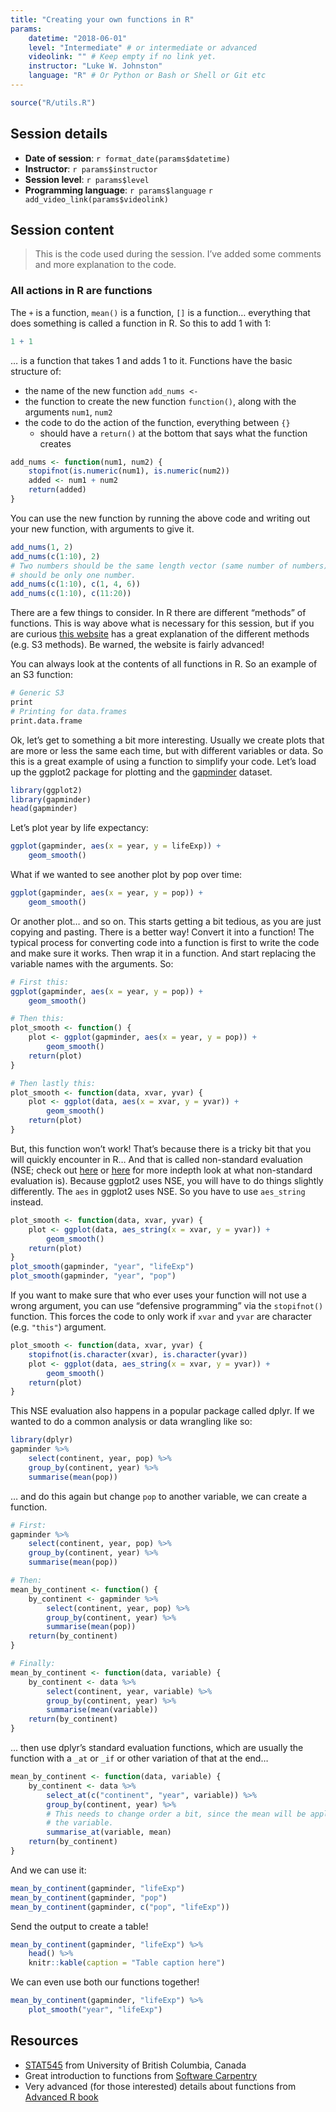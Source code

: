 ```yaml
---
title: "Creating your own functions in R"
params:
    datetime: "2018-06-01"
    level: "Intermediate" # or intermediate or advanced
    videolink: "" # Keep empty if no link yet.
    instructor: "Luke W. Johnston"
    language: "R" # Or Python or Bash or Shell or Git etc
---
```


```r
source("R/utils.R")
```

## Session details

- **Date of session**: `r format_date(params$datetime)`
- **Instructor**: `r params$instructor`
- **Session level**: `r params$level`
- **Programming language**: `r params$language`
`r add_video_link(params$videolink)`

## Session content

> This is the code used during the session. I've added some comments and more 
explanation to the code.

### All actions in R are functions

The `+` is a function, `mean()` is a function, `[]` is a function... everything 
that does something is called a function in R. So this to add 1 with 1:

```r
1 + 1
```

... is a function that takes 1 and adds 1 to it. Functions have the basic 
structure of:

- the name of the new function `add_nums <-`
- the function to create the new function `function()`, along with the arguments
`num1`, `num2`
- the code to do the action of the function, everything between `{}`
    - should have a `return()` at the bottom that says what the function creates

```r
add_nums <- function(num1, num2) {
    stopifnot(is.numeric(num1), is.numeric(num2))
    added <- num1 + num2
    return(added)
}
```

You can use the new function by running the above code and writing out your new 
function, with arguments to give it.

```r
add_nums(1, 2)
add_nums(c(1:10), 2)
# Two numbers should be the same length vector (same number of numbers) or one
# should be only one number.
add_nums(c(1:10), c(1, 4, 6))
add_nums(c(1:10), c(11:20))
```

There are a few things to consider. In R there are different "methods" of functions.
This is way above what is necessary for this session, but if you are curious
[this website](http://adv-r.had.co.nz/S3.html) has a great explanation of the
different methods (e.g. S3 methods). Be warned, the website is fairly advanced!

You can always look at the contents of all functions in R. So an example of an
S3 function:

```r
# Generic S3
print
# Printing for data.frames
print.data.frame
```

Ok, let's get to something a bit more interesting. Usually we create plots that
are more or less the same each time, but with different variables or data.
So this is a great example of using a function to simplify your code. Let's load
up the ggplot2 package for plotting and the
[gapminder](https://github.com/jennybc/gapminder) dataset.

```r
library(ggplot2)
library(gapminder)
head(gapminder)
```

Let's plot year by life expectancy:

```r
ggplot(gapminder, aes(x = year, y = lifeExp)) +
    geom_smooth()
```

What if we wanted to see another plot by pop over time:

```r
ggplot(gapminder, aes(x = year, y = pop)) +
    geom_smooth()
```

Or another plot... and so on. This starts getting a bit tedious, as you are just
copying and pasting. There is a better way! Convert it into a function! The
typical process for converting code into a function is first to write the code
and make sure it works. Then wrap it in a function. And start replacing the
variable names with the arguments. So:

```r
# First this:
ggplot(gapminder, aes(x = year, y = pop)) +
    geom_smooth()

# Then this:
plot_smooth <- function() {
    plot <- ggplot(gapminder, aes(x = year, y = pop)) +
        geom_smooth()
    return(plot)
}

# Then lastly this:
plot_smooth <- function(data, xvar, yvar) {
    plot <- ggplot(data, aes(x = xvar, y = yvar)) +
        geom_smooth()
    return(plot)
}
```

But, this function won't work! That's because there is a tricky bit that you
will quickly encounter in R... And that is called non-standard evaluation (NSE; check
out [here](https://cran.r-project.org/web/packages/lazyeval/vignettes/lazyeval.html)
or [here](https://dplyr.tidyverse.org/articles/programming.html) for more indepth
look at what non-standard evaluation is). Because ggplot2 uses NSE, you will
have to do things slightly differently. The `aes` in ggplot2 uses NSE. So you have 
to use `aes_string` instead.

```r
plot_smooth <- function(data, xvar, yvar) {
    plot <- ggplot(data, aes_string(x = xvar, y = yvar)) +
        geom_smooth()
    return(plot)
}
plot_smooth(gapminder, "year", "lifeExp")
plot_smooth(gapminder, "year", "pop")
```

If you want to make sure that who ever uses your function will not use a wrong 
argument, you can use "defensive programming" via the `stopifnot()` function.
This forces the code to only work if `xvar` and `yvar` are character (e.g. `"this"`)
argument.

```r
plot_smooth <- function(data, xvar, yvar) {
    stopifnot(is.character(xvar), is.character(yvar))
    plot <- ggplot(data, aes_string(x = xvar, y = yvar)) +
        geom_smooth()
    return(plot)
}
```

This NSE evaluation also happens in a popular package called dplyr. If we wanted
to do a common analysis or data wrangling like so:

```r
library(dplyr)
gapminder %>% 
    select(continent, year, pop) %>% 
    group_by(continent, year) %>% 
    summarise(mean(pop))
```

... and do this again but change `pop` to another variable, we can create a function.

```r
# First:
gapminder %>% 
    select(continent, year, pop) %>% 
    group_by(continent, year) %>% 
    summarise(mean(pop))

# Then:
mean_by_continent <- function() {
    by_continent <- gapminder %>%
        select(continent, year, pop) %>%
        group_by(continent, year) %>%
        summarise(mean(pop))
    return(by_continent)
}

# Finally:
mean_by_continent <- function(data, variable) {
    by_continent <- data %>%
        select(continent, year, variable) %>%
        group_by(continent, year) %>%
        summarise(mean(variable))
    return(by_continent)
}
```

... then use dplyr's standard evaluation functions, which are usually the function
with a `_at` or `_if` or other variation of that at the end...

```r
mean_by_continent <- function(data, variable) {
    by_continent <- data %>%
        select_at(c("continent", "year", variable)) %>%
        group_by(continent, year) %>%
        # This needs to change order a bit, since the mean will be applied to
        # the variable.
        summarise_at(variable, mean)
    return(by_continent)
}
```

And we can use it:

```r
mean_by_continent(gapminder, "lifeExp")
mean_by_continent(gapminder, "pop")
mean_by_continent(gapminder, c("pop", "lifeExp"))
```

Send the output to create a table!

```r
mean_by_continent(gapminder, "lifeExp") %>% 
    head() %>% 
    knitr::kable(caption = "Table caption here")
```

We can even use both our functions together!

```r
mean_by_continent(gapminder, "lifeExp") %>% 
    plot_smooth("year", "lifeExp")
```

## Resources

- [STAT545](http://stat545.com/block011_write-your-own-function-01.html)
from University of British Columbia, Canada
- Great introduction to functions from [Software Carpentry](https://swcarpentry.github.io/r-novice-inflammation/02-func-R/)
- Very advanced (for those interested) details about functions from 
[Advanced R book](http://adv-r.had.co.nz/Functions.html)
